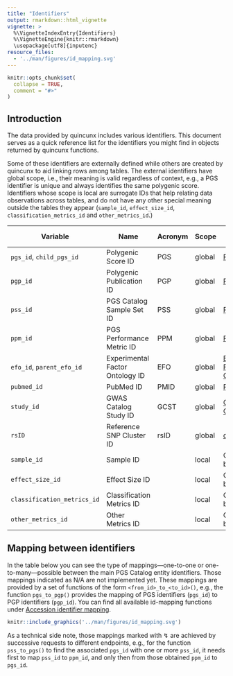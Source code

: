 ```yaml
---
title: "Identifiers"
output: rmarkdown::html_vignette
vignette: >
  %\VignetteIndexEntry{Identifiers}
  %\VignetteEngine{knitr::rmarkdown}
  \usepackage[utf8]{inputenc}
resource_files:
  - '../man/figures/id_mapping.svg'
---
```


```r
knitr::opts_chunk$set(
  collapse = TRUE,
  comment = "#>"
)
```

## Introduction

The data provided by quincunx includes various identifiers. This document serves as a quick reference list for the identifiers you might find in objects returned by quincunx functions.

Some of these identifiers are externally defined while others are created by quincunx to aid linking rows among tables. The external identifiers have global scope, i.e., their meaning is valid regardless of context, e.g., a PGS identifier is unique and always identifies the same polygenic score. Identifiers whose scope is local are surrogate IDs that help relating data observations across tables, and do not have any other special meaning outside the tables they appear (`sample_id`, `effect_size_id`, `classification_metrics_id` and `other_metrics_id`.)

| Variable                    | Name                            | Acronym | Scope  | Database source                                              |
| --------------------------- | ------------------------------- | ------- | ------ | ------------------------------------------------------------ |
| `pgs_id`, `child_pgs_id`    | Polygenic Score ID              | PGS     | global | [PGS Catalog](https://www.pgscatalog.org/)                   |
| `pgp_id`                    | Polygenic Publication ID        | PGP     | global | [PGS Catalog](https://www.pgscatalog.org/)                   |
| `pss_id`                    | PGS Catalog Sample Set ID       | PSS     | global | [PGS Catalog](https://www.pgscatalog.org/)                   |
| `ppm_id`                    | PGS Performance Metric ID       | PPM     | global | [PGS Catalog](https://www.pgscatalog.org/)                   |
| `efo_id`, `parent_efo_id`   | Experimental Factor Ontology ID | EFO     | global | [Experimental Factor Ontology](https://www.ebi.ac.uk/efo/)   |
| `pubmed_id`                 | PubMed ID                       | PMID    | global | [PubMed.gov](https://pubmed.ncbi.nlm.nih.gov/)               |
| `study_id`                  | GWAS Catalog Study ID           | GCST    | global | [GWAS Catalog](https://www.ebi.ac.uk/gwas/)                  |
| `rsID`                      | Reference SNP Cluster ID        | rsID    | global | [dbSNP](https://www.ncbi.nlm.nih.gov/snp/docs/RefSNP_about/) |
| `sample_id`                 | Sample ID                       |         | local  | Generated by quincunx.                                       |
| `effect_size_id`            | Effect Size ID                  |         | local  | Generated by quincunx.                                       |
| `classification_metrics_id` | Classification Metrics ID       |         | local  | Generated by quincunx.                                       |
| `other_metrics_id`          | Other Metrics ID                |         | local  | Generated by quincunx.                                       |

## Mapping between identifiers

In the table below you can see the type of mappings---one-to-one or one-to-many---possible between the main PGS Catalog entity identifiers. Those mappings indicated as N/A are not implemented yet. These mappings are provided by a set of functions of the form `<from_id>_to_<to_id>()`, e.g., the function `pgs_to_pgp()` provides the mapping of PGS identifiers (`pgs_id`) to PGP identifiers (`pgp_id`). You can find all available id-mapping functions under [Accession identifier mapping](https://maialab.org/quincunx/reference/index.html#section-accession-identifier-mapping).

```r
knitr::include_graphics('../man/figures/id_mapping.svg') 
```

As a technical side note, those mappings marked with ↯ are achieved by successive requests to different endpoints, e.g., for the function `pss_to_pgs()` to find the associated `pgs_id` with one or more `pss_id`, it needs first to map `pss_id` to `ppm_id`, and only then from those obtained `ppm_id` to `pgs_id`.
